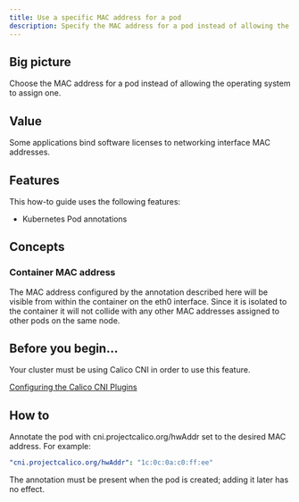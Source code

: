 ```yaml
---
title: Use a specific MAC address for a pod
description: Specify the MAC address for a pod instead of allowing the operating system to assign one
---
```


## Big picture

Choose the MAC address for a pod instead of allowing the operating system to assign one.

## Value

Some applications bind software licenses to networking interface MAC addresses.

## Features

This how-to guide uses the following features: 

- Kubernetes Pod annotations

## Concepts

### Container MAC address

The MAC address configured by the annotation described here will be visible from within the container on the eth0 interface. Since it is isolated to the container it will not collide with any other MAC addresses assigned to other pods on the same node.

## Before you begin...

Your cluster must be using Calico CNI in order to use this feature.

[Configuring the Calico CNI Plugins](../reference/cni-plugin/configuration.mdx)

## How to

Annotate the pod with cni.projectcalico.org/hwAddr set to the desired MAC address. For example:

```yaml
"cni.projectcalico.org/hwAddr": "1c:0c:0a:c0:ff:ee"

```

The annotation must be present when the pod is created; adding it later has no effect.
